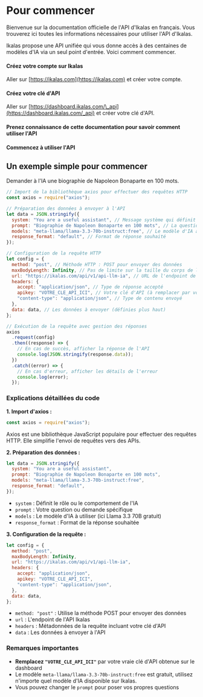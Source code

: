 

# Pour commencer

Bienvenue sur la documentation officielle de l'API d'Ikalas en français.
Vous trouverez ici toutes les informations nécessaires pour utiliser l'API d'Ikalas.

Ikalas propose une API unifiée qui vous donne accès à des centaines de modèles d'IA via un seul point d'entrée.
Voici comment commencer.

<Steps>

#### Créez votre compte sur Ikalas

Aller sur [https://ikalas.com](https://ikalas.com) et créer votre compte.

#### Créez votre clé d'API

Aller sur [https://dashboard.ikalas.com/\_api](https://dashboard.ikalas.com/_api) et créer votre clé d'API.

#### Prenez connaissance de cette documentation pour savoir comment utiliser l'API

#### Commencez à utiliser l'API

</Steps>

## Un exemple simple pour commencer

Demander à l'IA une biographie de Napoleon Bonaparte en 100 mots.

```js
// Import de la bibliothèque axios pour effectuer des requêtes HTTP
const axios = require("axios");

// Préparation des données à envoyer à l'API
let data = JSON.stringify({
  system: "You are a useful assistant", // Message système qui définit le comportement de l'IA
  prompt: "Biographie de Napoleon Bonaparte en 100 mots", // La question ou demande à l'IA
  models: "meta-llama/llama-3.3-70b-instruct:free", // Le modèle d'IA à utiliser
  response_format: "default", // Format de réponse souhaité
});

// Configuration de la requête HTTP
let config = {
  method: "post", // Méthode HTTP : POST pour envoyer des données
  maxBodyLength: Infinity, // Pas de limite sur la taille du corps de la requête
  url: "https://ikalas.com/api/v1/api-llm-ia", // URL de l'endpoint de l'API Ikalas
  headers: {
    accept: "application/json", // Type de réponse accepté
    apikey: "VOTRE_CLE_API_ICI", // Votre clé d'API (à remplacer par votre vraie clé)
    "content-type": "application/json", // Type de contenu envoyé
  },
  data: data, // Les données à envoyer (définies plus haut)
};

// Exécution de la requête avec gestion des réponses
axios
  .request(config)
  .then((response) => {
    // En cas de succès, afficher la réponse de l'API
    console.log(JSON.stringify(response.data));
  })
  .catch((error) => {
    // En cas d'erreur, afficher les détails de l'erreur
    console.log(error);
  });
```

### Explications détaillées du code

**1. Import d'axios :**

```js
const axios = require("axios");
```

Axios est une bibliothèque JavaScript populaire pour effectuer des requêtes HTTP. Elle simplifie l'envoi de requêtes vers des APIs.

**2. Préparation des données :**

```js
let data = JSON.stringify({
  system: "You are a useful assistant",
  prompt: "Biographie de Napoleon Bonaparte en 100 mots",
  models: "meta-llama/llama-3.3-70b-instruct:free",
  response_format: "default",
});
```

- `system` : Définit le rôle ou le comportement de l'IA
- `prompt` : Votre question ou demande spécifique
- `models` : Le modèle d'IA à utiliser (ici Llama 3.3 70B gratuit)
- `response_format` : Format de la réponse souhaitée

**3. Configuration de la requête :**

```js
let config = {
  method: "post",
  maxBodyLength: Infinity,
  url: "https://ikalas.com/api/v1/api-llm-ia",
  headers: {
    accept: "application/json",
    apikey: "VOTRE_CLE_API_ICI",
    "content-type": "application/json",
  },
  data: data,
};
```

- `method: "post"` : Utilise la méthode POST pour envoyer des données
- `url` : L'endpoint de l'API Ikalas
- `headers` : Métadonnées de la requête incluant votre clé d'API
- `data` : Les données à envoyer à l'API

### Remarques importantes

- **Remplacez `"VOTRE_CLE_API_ICI"`** par votre vraie clé d'API obtenue sur le dashboard
- Le modèle `meta-llama/llama-3.3-70b-instruct:free` est gratuit, utilisez n'importe quel modèle d'IA disponible sur Ikalas.
- Vous pouvez changer le `prompt` pour poser vos propres questions
